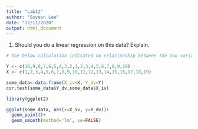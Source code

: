 ```yaml
---
title: "Lab12"
author: "Soyeon Lee"
date: "12/11/2020"
output: html_document
---
```

1. Should you do a linear regression on this data? Explain.
```r
# The below calculation indicated no relationship between the two variables (correlation is 0) because correlation measures how points fit in a straight line. The calculated value is deceiving because we see a perfect relationship between the two vectors when we plot the data.  Y seems to be a function of an absolute value of X, but we cannot use a simple linear regression since this is an absolute value function.  

Y <- c(10,9,8,7,6,5,4,3,2,1,2,3,4,5,6,7,8,9,10)
X <- c(1,2,3,4,5,6,7,8,9,10,11,12,13,14,15,16,17,18,19)

some_data<-data.frame(X_iv=X, Y_dv=Y)
cor.test(some_data$Y_dv,some_data$X_iv)

library(ggplot2)

ggplot(some_data, aes(x=X_iv, y=Y_dv))+
  geom_point()+
  geom_smooth(method='lm', se=FALSE)

```
